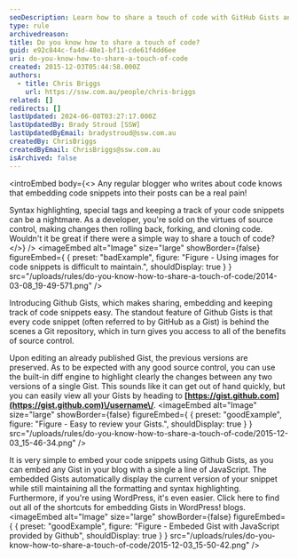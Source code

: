```yaml
---
seoDescription: Learn how to share a touch of code with GitHub Gists and simplify your blogging experience.
type: rule
archivedreason:
title: Do you know how to share a touch of code?
guid: e92c844c-fa4d-48e1-bf11-cde61f4dd6ee
uri: do-you-know-how-to-share-a-touch-of-code
created: 2015-12-03T05:44:58.000Z
authors:
  - title: Chris Briggs
    url: https://ssw.com.au/people/chris-briggs
related: []
redirects: []
lastUpdated: 2024-06-08T03:27:17.000Z
lastUpdatedBy: Brady Stroud [SSW]
lastUpdatedByEmail: bradystroud@ssw.com.au
createdBy: ChrisBriggs
createdByEmail: ChrisBriggs@ssw.com.au
isArchived: false
---
```


<introEmbed
  body={<>
Any regular blogger who writes about code knows that embedding code snippets into their posts can be a real pain!

Syntax highlighting, special tags and keeping a track of your code snippets can be a nightmare. As a developer, you're sold on the virtues of source control, making changes then rolling back, forking, and cloning code. Wouldn't it be great if there were a simple way to share a touch of code?
  </>}
/>
<imageEmbed
  alt="Image"
  size="large"
  showBorder={false}
  figureEmbed={ {
    preset: "badExample",
    figure: "Figure - Using images for code snippets is difficult to maintain.",
    shouldDisplay: true
  } }
  src="/uploads/rules/do-you-know-how-to-share-a-touch-of-code/2014-03-08_19-49-571.png"
/>

Introducing Github Gists, which makes sharing, embedding and keeping track of code snippets easy. The standout feature of Github Gists is that every code snippet (often referred to by GitHub as a Gist) is behind the scenes a Git repository, which in turn gives you access to all of the benefits of source control.

Upon editing an already published Gist, the previous versions are preserved. As to be expected with any good source control, you can use the built-in diff engine to highlight clearly the changes between any two versions of a single Gist. This sounds like it can get out of hand quickly, but you can easily view all your Gists by heading to **[https://gist.github.com](https://gist.github.com)\/username\/**.
<imageEmbed
  alt="Image"
  size="large"
  showBorder={false}
  figureEmbed={ {
    preset: "goodExample",
    figure: "Figure - Easy to review your Gists.",
    shouldDisplay: true
  } }
  src="/uploads/rules/do-you-know-how-to-share-a-touch-of-code/2015-12-03_15-46-34.png"
/>

It is very simple to embed your code snippets using Github Gists, as you can embed any Gist in your blog with a single a line of JavaScript. The embedded Gists automatically display the current version of your snippet while still maintaining all the formatting and syntax highlighting. Furthermore, if you're using WordPress, it's even easier. Click here to find out all of the shortcuts for embedding Gists in WordPress! blogs.
<imageEmbed
  alt="Image"
  size="large"
  showBorder={false}
  figureEmbed={ {
    preset: "goodExample",
    figure: "Figure - Embeded Gist with JavaScript provided by Github",
    shouldDisplay: true
  } }
  src="/uploads/rules/do-you-know-how-to-share-a-touch-of-code/2015-12-03_15-50-42.png"
/>
